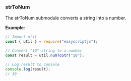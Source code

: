 ### strToNum
The strToNum submodule converts a string into a number.

**Example**:

```js
// Import util
const { util } = require("easyscriptjs");

// Convert "10" string to a number
const result = util.numToStr("10");

// Log result to console
console.log(result);
// 10
```
